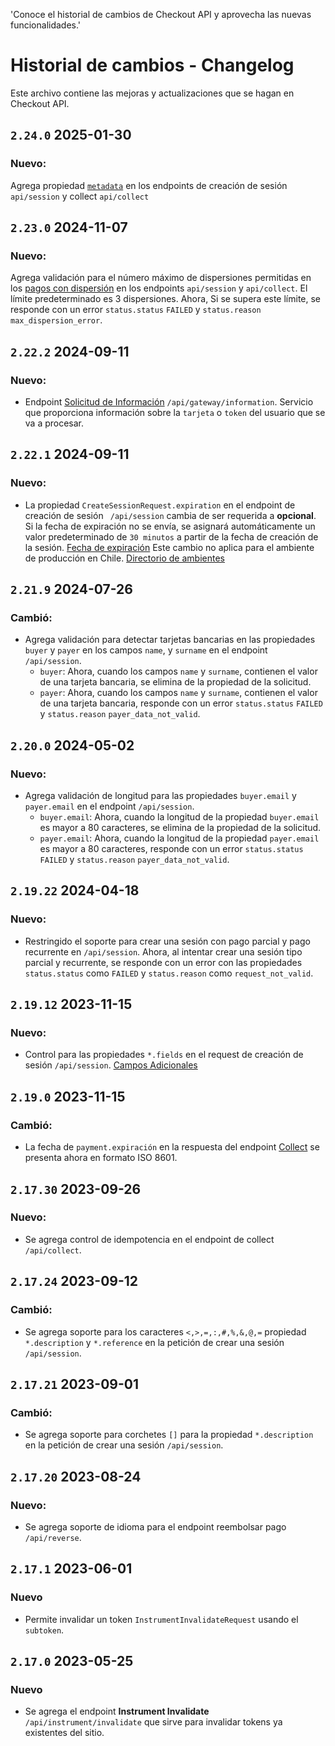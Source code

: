  'Conoce el historial de cambios de Checkout API y aprovecha las nuevas funcionalidades.'

# Historial de cambios - Changelog

Este archivo contiene las mejoras y actualizaciones que se hagan en Checkout API.

## `2.24.0` 2025-01-30

### Nuevo:

Agrega propiedad [`metadata`](/checkout/metadata) en los endpoints de creación de sesión `api/session` y collect `api/collect`

## `2.23.0` 2024-11-07

### Nuevo:

Agrega validación para el número máximo de dispersiones permitidas en los [pagos con dispersión](/checkout/create-session#dispersion-payment) en los endpoints `api/session` y `api/collect`. El límite predeterminado es 3 dispersiones. 
Ahora, Si se supera este límite, se responde con un error `status.status` `FAILED` y `status.reason` `max_dispersion_error`.

## `2.22.2` 2024-09-11

### Nuevo:

- Endpoint [Solicitud de Información](/checkout/api/reference/gateway-information) `/api/gateway/information`. Servicio que proporciona información sobre la `tarjeta` o `token` del usuario que se va a procesar.

## `2.22.1` 2024-09-11

### Nuevo:

  - La propiedad `CreateSessionRequest.expiration` en el endpoint de creación de sesión ` /api/session` cambia de ser requerida a **opcional**. Si la fecha de expiración no se envía, se asignará automáticamente un valor predeterminado de `30 minutos` a partir de la fecha de creación de la sesión. [Fecha de expiración](/checkout/expiration)
<Note>Este cambio no aplica para el ambiente de producción en Chile. [Directorio de ambientes](/checkout/test-your-integration#directory-of-environments)</Note>

## `2.21.9` 2024-07-26

### Cambió:
- Agrega validación para detectar tarjetas bancarias en las propiedades `buyer` y `payer` en los campos `name`, y `surname` en el endpoint `/api/session`.
    - `buyer`: Ahora, cuando los campos  `name` y `surname`, contienen el valor de una tarjeta bancaria, se elimina de la propiedad de la solicitud.
    - `payer`: Ahora, cuando los campos  `name` y `surname`, contienen el valor de una tarjeta bancaria, responde con un error `status.status` `FAILED` y `status.reason` `payer_data_not_valid`.

## `2.20.0` 2024-05-02

### Nuevo:

- Agrega validación de longitud para las propiedades `buyer.email` y `payer.email` en el endpoint `/api/session`.
    - `buyer.email`: Ahora, cuando la longitud de la propiedad `buyer.email` es mayor a 80 caracteres, se elimina de la propiedad de la solicitud.
    - `payer.email`: Ahora, cuando la longitud de la propiedad `payer.email` es mayor a 80 caracteres, responde con un error `status.status` `FAILED` y `status.reason` `payer_data_not_valid`.

## `2.19.22` 2024-04-18

### Nuevo:

- Restringido el soporte para crear una sesión con pago parcial y pago recurrente en `/api/session`. Ahora, al intentar crear una sesión tipo parcial y recurrente, se responde con un error con las propiedades `status.status` como `FAILED` y `status.reason` como `request_not_valid`.

## `2.19.12` 2023-11-15

### Nuevo:

- Control para las propiedades `*.fields` en el request de creación de sesión `/api/session`. [Campos Adicionales](/checkout/additional-fields)

## `2.19.0` 2023-11-15

### Cambió:

- La fecha de `payment.expiración` en la respuesta del endpoint [Collect](/checkout/api/reference/token#charge-using-token) se presenta ahora en formato ISO 8601.

## `2.17.30` 2023-09-26

### Nuevo:

- Se agrega control de idempotencia en el endpoint de collect `/api/collect`.

## `2.17.24` 2023-09-12

### Cambió:

- Se agrega soporte para los caracteres `<,>,=,:,#,%,&,@,=` propiedad `*.description` y `*.reference` en la petición de crear una sesión `/api/session`.

## `2.17.21` 2023-09-01

### Cambió:

- Se agrega soporte para corchetes `[]` para la propiedad `*.description` en la petición de crear una sesión `/api/session`.

## `2.17.20` 2023-08-24

### Nuevo:

- Se agrega soporte de idioma para el endpoint reembolsar pago `/api/reverse`.

## `2.17.1` 2023-06-01

### Nuevo

- Permite invalidar un token `InstrumentInvalidateRequest` usando el `subtoken`.

## `2.17.0` 2023-05-25

### Nuevo

- Se agrega el endpoint **Instrument Invalidate** `/api/instrument/invalidate` que sirve para invalidar tokens ya existentes del sitio.